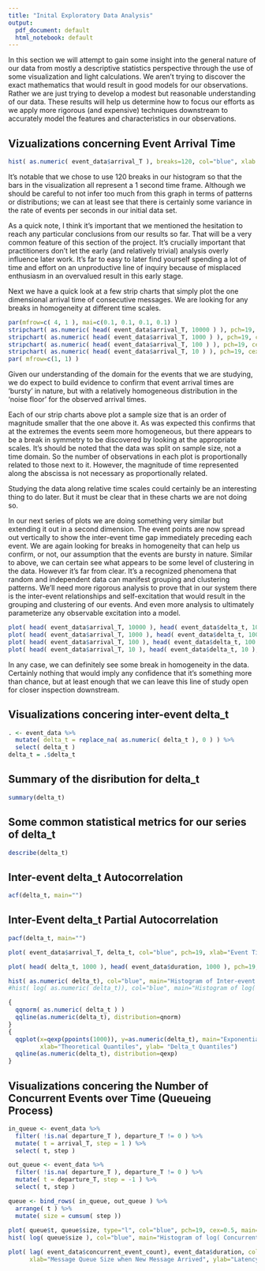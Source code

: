 ```yaml
---
title: "Inital Exploratory Data Analysis"
output:
  pdf_document: default
  html_notebook: default
---
```


In this section we will attempt to gain some insight into the general nature 
of our data from mostly a descriptive statistics perspective through the use
of some visualization and light calculations.  We aren't trying to discover the
exact mathematics that would result in good models for our observations.
Rather we are just trying to develop a modest but reasonable understanding of
our data. These results will help us determine how to focus our efforts
as we apply more rigorous (and expensive) techniques downstream to accurately
model the features and characteristics in our observations.

## Vizualizations concerning Event Arrival Time 

```r
hist( as.numeric( event_data$arrival_T ), breaks=120, col="blue", xlab = "Event arrival time in ns over the first two minutes of data.", main="Histogram of Event Arrival Count per Sec" )
```
It's notable that we chose to use 120 breaks in our histogram so that the bars
in the visualization all represent a 1 second time frame.  Although we should be
careful to not infer too much from this graph in terms of patterns or distributions;
we can at least see that there is certainly some variance in the rate of events
per seconds in our initial data set.

As a quick note, I think it's important that we mentioned the hesitation to
reach any particular conclusions from our results so far.  That will be a very
common feature of this section of the project.  It's crucially important that
practitioners don't let the early (and relatively trivial) analysis overly
influence later work.  It's far to easy to later find yourself spending a lot
of time and effort on an unproductive line of inquiry because of misplaced
enthusiasm in an overvalued result in this early stage.

Next we have a quick look at a few strip charts that simply plot the one
dimensional arrival time of consecutive messages. We are looking for any breaks
in homogeneity at different time scales.

```r
par(mfrow=c( 4, 1 ), mai=c(0.1, 0.1, 0.1, 0.1) )
stripchart( as.numeric( head( event_data$arrival_T, 10000 ) ), pch=19, cex=0.5, col="blue", xlab="Event Time in ns", main="1-D Stripchart of Event Arrival Time for the first 10000 observations." )
stripchart( as.numeric( head( event_data$arrival_T, 1000 ) ), pch=19, cex=0.5, col="blue", xlab="Event Time in ns", main="1-D Stripchart of Event Arrival Time for the first 1000 observations." )
stripchart( as.numeric( head( event_data$arrival_T, 100 ) ), pch=19, cex=0.5, col="blue", xlab="Event Time in ns", main="1-D Stripchart of Event Time; first 100 observations." )
stripchart( as.numeric( head( event_data$arrival_T, 10 ) ), pch=19, cex=0.5, col="blue", xlab="Event Time in ns", main="1-D Stripchart of Event Time; first 10 observations." )
par( mfrow=c(1, 1) )
```

Given our understanding of the domain for the events that we are studying, we do
expect to build evidence to confirm that event arrival times are 'bursty'
in nature, but with a relatively homogeneous distribution in the 'noise floor' 
for the observed arrival times. 

Each of our strip charts above plot a sample size that is an order of magnitude
smaller that the one above it.  As was expected this confirms that at the extremes
the events seem more homogeneous, but there appears to be a break in symmetry to be
discovered by looking at the appropriate scales.  It's should be noted that the
data was split on sample size, not a time domain. So the number of observations
in each plot is proportionally related to those next to it.  However, the magnitude of
time represented along the abscissa is not necessary as proportionally related.

Studying the data along relative time scales could certainly be an interesting
thing to do later.  But it must be clear that in these charts we are not doing so.

In our next series of plots we are doing something very similar but extending it out
in a second dimension.  The event points are now spread out vertically
to show the inter-event time gap immediately preceding each event.  We are again
looking for breaks in homogeneity that can help us confirm, or not, our assumption
that the events are bursty in nature.  Similar to above, we can certain
see what appears to be some level of clustering in the data.  However it's far
from clear.  It's a recognized phenomena that random and independent data
can manifest grouping and clustering patterns.  We'll need more rigorous analysis
to prove that in our system there is the inter-event relationships and
self-excitation that would result in the grouping and clustering of our events.
And even more analysis to ultimately parameterize any observable excitation into a model.

```r
plot( head( event_data$arrival_T, 10000 ), head( event_data$delta_t, 10000 ), col="blue", pch=19, xlab="Event Time in ns", ylab="Inter-Event Delta_t in ns", main="Inter-Event Delta_t against Event Time" )
plot( head( event_data$arrival_T, 1000 ), head( event_data$delta_t, 1000 ), col="blue", pch=19, xlab="Event Time in ns", ylab="Inter-Event Delta_t in ns", main="Inter-Event Delta_t against Event Time" )
plot( head( event_data$arrival_T, 100 ), head( event_data$delta_t, 100 ), col="blue", pch=19, xlab="Event Time in ns", ylab="Inter-Event Delta_t in ns", main="Inter-Event Delta_t against Event Time" )
plot( head( event_data$arrival_T, 10 ), head( event_data$delta_t, 10 ), col="blue", pch=19, xlab="Event Time in ns", ylab="Inter-Event Delta_t in ns", main="Inter-Event Delta_t against Event Time" )
```
In any case, we can definitely see some break in homogeneity in the data.  Certainly
nothing that would imply any confidence that it's something more than chance, but
at least enough that we can leave this line of study open for closer inspection
downstream.


## Visualizations concering inter-event delta_t
```r
. <- event_data %>%
  mutate( delta_t = replace_na( as.numeric( delta_t ), 0 ) ) %>%
  select( delta_t )
delta_t = .$delta_t
```

## Summary of the disribution for delta_t
```r
summary(delta_t)
```

## Some common statistical metrics for our series of delta_t
```r
describe(delta_t) 
```


## Inter-event delta_t Autocorrelation
``` r
acf(delta_t, main="")
```

## Inter-Event delta_t Partial Autocorrelation
```r
pacf(delta_t, main="")
```




```r

plot( event_data$arrival_T, delta_t, col="blue", pch=19, xlab="Event Time in ns", ylab="Inter-Event Delta_t in ns", main="Inter-Event Delta_t against Event Time" )

plot( head( delta_t, 1000 ), head( event_data$duration, 1000 ), pch=19, col="blue", xlab="Inter-Event Delta_t", ylab="Duration of Event in ns", main="Event Duration against Inter-Event Delta_t" )

hist( as.numeric( delta_t), col="blue", main="Histogram of Inter-event Delta_t", xlab="Delta_t in Nanoseconds")
#hist( log( as.numeric( delta_t)), col="blue", main="Histogram of log( Inter-event Delta_t )", xlab="log(Delta_t) in Nanoseconds")

{
  qqnorm( as.numeric( delta_t ) )
  qqline(as.numeric(delta_t), distribution=qnorm)
}
{
  qqplot(x=qexp(ppoints(1000)), y=as.numeric(delta_t), main="Exponential Q-Q Plot",
         xlab="Theoretical Quantiles", ylab= "Delta_t Quantiles")
  qqline(as.numeric(delta_t), distribution=qexp)
}
```

## Visualizations concering the Number of Concurrent Events over Time (Queueing Process)
```r
in_queue <- event_data %>%
  filter( !is.na( departure_T ), departure_T != 0 ) %>%
  mutate( t = arrival_T, step = 1 ) %>%
  select( t, step )

out_queue <- event_data %>%
  filter( !is.na( departure_T ), departure_T != 0 ) %>%
  mutate( t = departure_T, step = -1 ) %>%
  select( t, step )

queue <- bind_rows( in_queue, out_queue ) %>%
  arrange( t ) %>%
  mutate( size = cumsum( step ))
  
plot( queue$t, queue$size, type="l", col="blue", pch=19, cex=0.5, main="Concurrent Event Count at Time t.", xlab='Time t in Nanoseconds', ylab="Concurrent event count" )
hist( log( queue$size ), col="blue", main="Histogram of log( Concurrent Event Count )", xlab="log( Concurrent Event Count )")
```
```r

plot( lag( event_data$concurrent_event_count), event_data$duration, col="blue", pch=19, cex=0.5, main="Impact of current queue size on new message's eventual latency.",
      xlab="Message Queue Size when New Message Arrived", ylab="Latency Experienced by the New Message")
```


<!-- Scratch Notes Below
# H0 (null): The data was produced in a random manner.
# Ha (alternative): The data was not produced in a random manner.

# w/ p-value < 2.2e-16; THere is sufficien evidence to reject the Null Hypothesis. 

d1 <- msgw_in$inter_message_delta_t_ns
d2 <- msgw_in$message_processing_time_ns

runs.test( d1 ) 
chisq.test( d1 )
bartels.rank.test( d1 )
cox.stuart.test( d1 )
difference.sign.test( d1 )
acf( d1 ) 
pacf( d1 )

runs.test( d2 ) 
chisq.test( d2 )
bartels.rank.test( d2 )
cox.stuart.test( d2 )
difference.sign.test( d2 )
acf( d2 ) 
pacf( d2 )

    # Strip Charts at different times across the data set
    arrival_Times_slice_labels <- cut( numeric_arrival_Times, breaks=30*60, labels=F, include.lowest=T )
    arrival_Time_slices <- data.frame( numeric_arrival_Times, arrival_Times_slice_labels )
    par(mfrow=c( 30, 1 ), mai=c(0.1, 0.1, 0.1, 0.1) )
    loop_count <- 1:30
    for( i in loop_count ){
      stripchart( arrival_Time_slices$numeric_arrival_Times[ arrival_Time_slices$arrival_Times_slice_labels == i * 60 ], method="stack", pch=19, cex=0.5, col="blue", xlab=NULL, ylab=NULL, main=NULL, axes=F )
    }


EIplot( msgw_in$message_arrival_T_ns )
EIglm( numeric_arrival_Times )
EIglm( arrival_Time_slices$numeric_arrival_Times[ arrival_Time_slices$arrival_Times_slice_labels == 1 ] ) 
-->
